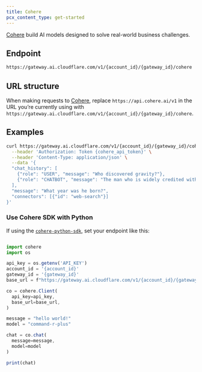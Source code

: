 ```yaml
---
title: Cohere
pcx_content_type: get-started
---
```


[Cohere](https://cohere.com/) build AI models designed to solve real-world business challenges.

## Endpoint

```txt
https://gateway.ai.cloudflare.com/v1/{account_id}/{gateway_id}/cohere
```

## URL structure

When making requests to [Cohere](https://cohere.com/), replace `https://api.cohere.ai/v1` in the URL you’re currently using with `https://gateway.ai.cloudflare.com/v1/{account_id}/{gateway_id}/cohere`.

## Examples

```bash title="Request"
curl https://gateway.ai.cloudflare.com/v1/{account_id}/{gateway_id}/cohere/v1/chat \
  --header 'Authorization: Token {cohere_api_token}' \
  --header 'Content-Type: application/json' \
  --data '{
  "chat_history": [
    {"role": "USER", "message": "Who discovered gravity?"},
    {"role": "CHATBOT", "message": "The man who is widely credited with discovering gravity is Sir Isaac Newton"}
  ],
  "message": "What year was he born?",
  "connectors": [{"id": "web-search"}]
}'
```

### Use Cohere SDK with Python

If using the [`cohere-python-sdk`](https://github.com/cohere-ai/cohere-python), set your endpoint like this:

```js title="Python"

import cohere
import os

api_key = os.getenv('API_KEY')
account_id = '{account_id}'
gateway_id = '{gateway_id}'
base_url = f"https://gateway.ai.cloudflare.com/v1/{account_id}/{gateway_id}/cohere/v1"

co = cohere.Client(
  api_key=api_key,
  base_url=base_url,
)

message = "hello world!"
model = "command-r-plus"

chat = co.chat(
  message=message,
  model=model
)

print(chat)

```
